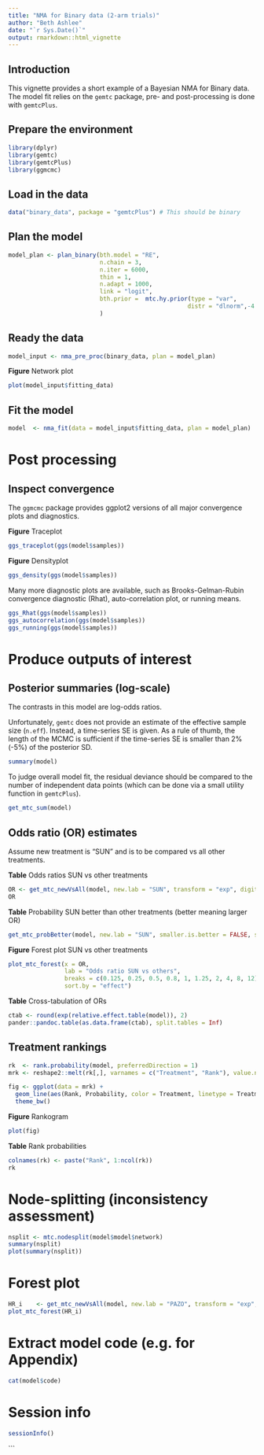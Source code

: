 ```yaml
---
title: "NMA for Binary data (2-arm trials)"
author: "Beth Ashlee"
date: "`r Sys.Date()`"
output: rmarkdown::html_vignette
---
```

  
## Introduction
This vignette provides a short example of a Bayesian NMA for Binary data. The model fit relies on the `gemtc` package, pre- and post-processing is done with `gemtcPlus`. 

## Prepare the environment
```r
library(dplyr)
library(gemtc)        
library(gemtcPlus)     
library(ggmcmc)  

```


## Load in the data
```r
data("binary_data", package = "gemtcPlus") # This should be binary

```


## Plan the model 
```r
model_plan <- plan_binary(bth.model = "RE", 
                          n.chain = 3, 
                          n.iter = 6000, 
                          thin = 1,
                          n.adapt = 1000, 
                          link = "logit",
                          bth.prior =  mtc.hy.prior(type = "var",
                                                   distr = "dlnorm",-4.18, 1 / 1.41 ^ 2)
                          )
```

## Ready the data 
```r
model_input <- nma_pre_proc(binary_data, plan = model_plan)

```


__Figure__ Network plot
```r
plot(model_input$fitting_data)
```

## Fit the model 
```r
model  <- nma_fit(data = model_input$fitting_data, plan = model_plan)
```


# Post processing
## Inspect convergence
The `ggmcmc` package provides ggplot2 versions of all major convergence plots and diagnostics. 

__Figure__ Traceplot
```r
ggs_traceplot(ggs(model$samples))
```

__Figure__ Densityplot
```r
ggs_density(ggs(model$samples))
```

Many more diagnostic plots are available, such as Brooks-Gelman-Rubin convergence diagnostic (Rhat), auto-correlation plot, or  running means.
```r
ggs_Rhat(ggs(model$samples))
ggs_autocorrelation(ggs(model$samples))
ggs_running(ggs(model$samples))
```



# Produce outputs of interest

## Posterior summaries (log-scale)
The contrasts in this model are log-odds ratios.

Unfortunately, `gemtc` does not provide an estimate of the effective sample size (`n.eff`). Instead, a time-series SE is given. As a rule of thumb, the length of the MCMC is sufficient if the time-series SE is smaller than 2%(-5%) of the posterior SD.

```r
summary(model)
```

To judge overall model fit, the residual deviance should be compared to the number of independent data points (which can be done via a small utility function in `gemtcPlus`).

```r
get_mtc_sum(model)
```


## Odds ratio (OR) estimates

Assume new treatment is "SUN" and is to be compared vs all other treatments.

__Table__ Odds ratios SUN vs other treatments
```r
OR <- get_mtc_newVsAll(model, new.lab = "SUN", transform = "exp", digits = 2)
OR
```

__Table__ Probability SUN better than other treatments (better meaning larger OR)
```r
get_mtc_probBetter(model, new.lab = "SUN", smaller.is.better = FALSE, sort.by = "effect")
```

__Figure__ Forest plot SUN vs other treatments
```r
plot_mtc_forest(x = OR, 
                lab = "Odds ratio SUN vs others",
                breaks = c(0.125, 0.25, 0.5, 0.8, 1, 1.25, 2, 4, 8, 12), 
                sort.by = "effect")  
```



__Table__ Cross-tabulation of ORs
```r
ctab <- round(exp(relative.effect.table(model)), 2)
pander::pandoc.table(as.data.frame(ctab), split.tables = Inf)
```



## Treatment rankings
```r
rk  <- rank.probability(model, preferredDirection = 1)
mrk <- reshape2::melt(rk[,], varnames = c("Treatment", "Rank"), value.name = "Probability")

fig <- ggplot(data = mrk) +
  geom_line(aes(Rank, Probability, color = Treatment, linetype = Treatment), size = 1.5) +
  theme_bw()
```

__Figure__ Rankogram
```r
plot(fig)
```

__Table__ Rank probabilities
```r
colnames(rk) <- paste("Rank", 1:ncol(rk))
rk
```


# Node-splitting (inconsistency assessment)
```r
nsplit <- mtc.nodesplit(model$model$network)
summary(nsplit)
plot(summary(nsplit))
```

# Forest plot
```r
HR_i    <- get_mtc_newVsAll(model, new.lab = "PAZO", transform = "exp", digits = 2)
plot_mtc_forest(HR_i)
```

# Extract model code (e.g. for Appendix)
```r
cat(model$code)
```


# Session info
```r
sessionInfo()
```



```